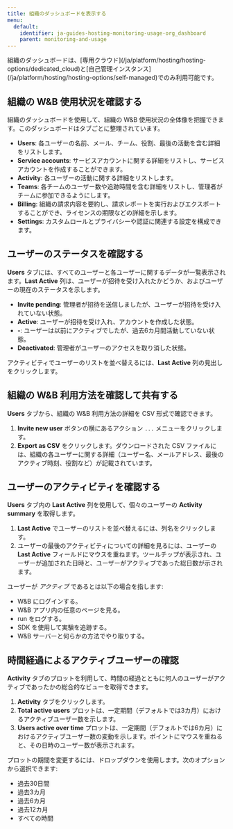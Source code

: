 ```yaml
---
title: 組織のダッシュボードを表示する
menu:
  default:
    identifier: ja-guides-hosting-monitoring-usage-org_dashboard
    parent: monitoring-and-usage
---
```


<Warning>
組織のダッシュボードは、[専用クラウド](/ja/platform/hosting/hosting-options/dedicated_cloud)と[自己管理インスタンス](/ja/platform/hosting/hosting-options/self-managed)でのみ利用可能です。
</Warning>

## 組織の W&B 使用状況を確認する
組織のダッシュボードを使用して、組織の W&B 使用状況の全体像を把握できます。このダッシュボードはタブごとに整理されています。

- **Users**: 各ユーザーの名前、メール、チーム、役割、最後の活動を含む詳細をリストします。
- **Service accounts**: サービスアカウントに関する詳細をリストし、サービスアカウントを作成することができます。
- **Activity**: 各ユーザーの活動に関する詳細をリストします。
- **Teams**: 各チームのユーザー数や追跡時間を含む詳細をリストし、管理者がチームに参加できるようにします。
- **Billing**: 組織の請求内容を要約し、請求レポートを実行およびエクスポートすることができ、ライセンスの期限などの詳細を示します。
- **Settings**: カスタムロールとプライバシーや認証に関連する設定を構成できます。

## ユーザーのステータスを確認する
**Users** タブには、すべてのユーザーと各ユーザーに関するデータが一覧表示されます。**Last Active** 列は、ユーザーが招待を受け入れたかどうか、およびユーザーの現在のステータスを示します。

* **Invite pending**: 管理者が招待を送信しましたが、ユーザーが招待を受け入れていない状態。
* **Active**: ユーザーが招待を受け入れ、アカウントを作成した状態。
* **-**: ユーザーは以前にアクティブでしたが、過去6カ月間活動していない状態。
* **Deactivated**: 管理者がユーザーのアクセスを取り消した状態。

アクティビティでユーザーのリストを並べ替えるには、**Last Active** 列の見出しをクリックします。

## 組織の W&B 利用方法を確認して共有する
**Users** タブから、組織の W&B 利用方法の詳細を CSV 形式で確認できます。

1. **Invite new user** ボタンの横にあるアクション `...` メニューをクリックします。
2. **Export as CSV** をクリックします。ダウンロードされた CSV ファイルには、組織の各ユーザーに関する詳細（ユーザー名、メールアドレス、最後のアクティブ時刻、役割など）が記載されています。

## ユーザーのアクティビティを確認する
**Users** タブ内の **Last Active** 列を使用して、個々のユーザーの **Activity summary** を取得します。

1. **Last Active** でユーザーのリストを並べ替えるには、列名をクリックします。
2. ユーザーの最後のアクティビティについての詳細を見るには、ユーザーの **Last Active** フィールドにマウスを重ねます。ツールチップが表示され、ユーザーが追加された日時と、ユーザーがアクティブであった総日数が示されます。

ユーザーが _アクティブ_ であるとは以下の場合を指します:
- W&B にログインする。
- W&B アプリ内の任意のページを見る。
- run をログする。
- SDK を使用して実験を追跡する。
- W&B サーバーと何らかの方法でやり取りする。

## 時間経過によるアクティブユーザーの確認
**Activity** タブのプロットを利用して、時間の経過とともに何人のユーザーがアクティブであったかの総合的なビューを取得できます。

1. **Activity** タブをクリックします。
2. **Total active users** プロットは、一定期間（デフォルトでは3カ月）におけるアクティブユーザー数を示します。
3. **Users active over time** プロットは、一定期間（デフォルトでは6カ月）におけるアクティブユーザー数の変動を示します。ポイントにマウスを重ねると、その日時のユーザー数が表示されます。

プロットの期間を変更するには、ドロップダウンを使用します。次のオプションから選択できます:
- 過去30日間
- 過去3カ月
- 過去6カ月
- 過去12カ月
- すべての時間